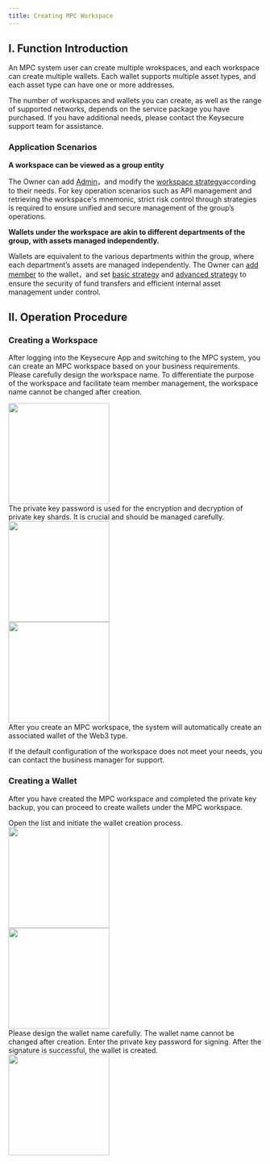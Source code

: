 ```yaml
---
title: Creating MPC Workspace
---
```


## I. Function Introduction

An MPC system user can create multiple wrokspaces, and each workspace can create multiple wallets. Each wallet supports multiple asset types, and each asset type can have one or more addresses.

<Tip> 
The number of workspaces and wallets you can create, as well as the range of supported networks, depends on the service package you have purchased. If you have additional needs, please contact the Keysecure support team for assistance.
</Tip>

### Application Scenarios

**A workspace can be viewed as a group entity**

The Owner can add [Admin](/user-guide/mpc-wallet/wallet/become-admin)，and modify the [workspace strategy](/user-guide/mpc-wallet/strategy/edit-workspace-strategy)according to their needs. For key operation scenarios such as API management and retrieving the workspace's mnemonic, strict risk control through strategies is required to ensure unified and secure management of the group’s operations.



**Wallets under the workspace are akin to different departments of the group, with assets managed independently.**

Wallets are equivalent to the various departments within the group, where each department’s assets are managed independently. The Owner can [add member](/user-guide/mpc-wallet/wallet/add-user) to the wallet，and set [basic strategy](/user-guide/mpc-wallet/strategy/approval-flow2) and [advanced strategy](/user-guide/mpc-wallet/strategy/approval-flow) to ensure the security of fund transfers and efficient internal asset management under control.


## II. Operation Procedure

### Creating a Workspace

After logging into the Keysecure App and switching to the MPC system, you can create an MPC workspace based on your business requirements.
<Steps>
<Step title="Naming the Workspace">
Please carefully design the workspace name. To differentiate the purpose of the workspace and facilitate team member management, the workspace name cannot be changed after creation.
<div className="w-full flex items-center justify-center"> 
<img src="/images/quickstart/mpc1.png" width="200"/>
</div>
</Step>

<Step title="Entering the Private Key Password">
The private key password is used for the encryption and decryption of private key shards. It is crucial and should be managed carefully.
<div className="w-full flex items-center justify-center"> 
<img src="/images/quickstart/mpc2.png" width="200"/>
</div>
</Step>

<Step title="Completing Workspace Creation">
<div className="w-full flex items-center justify-center"> 
<img src="/images/quickstart/mpc3.png" width="200"/>
</div>
<Note>
After you create an MPC workspace, the system will automatically create an associated wallet of the Web3 type.

If the default configuration of the workspace does not meet your needs, you can contact the business manager for support.
</Note>
</Step>
</Steps>

### Creating a Wallet

After you have created the MPC workspace and completed the private key backup, you can proceed to create wallets under the MPC workspace.

<Steps>
<Step title="Selecting the Target Workspace">
Open the list and initiate the wallet creation process.
<div className="w-full flex items-center justify-center"> 
<img src="/images/quickstart/mpc4.png" width="200"/>
</div>
</Step>

<Step title="Naming the Wallet">
<div className="w-full flex items-center justify-center"> 
<img src="/images/quickstart/mpc5.png" width="200"/>
</div>
<Warning>
Please design the wallet name carefully. The wallet name cannot be changed after creation.
</Warning>
</Step>

<Step title="Creating with Private Key Signature">
Enter the private key password for signing. After the signature is successful, the wallet is created.
<div className="w-full flex items-center justify-center"> 
<img src="/images/quickstart/mpc6.png" width="200"/>
</div>
</Step>
</Steps>